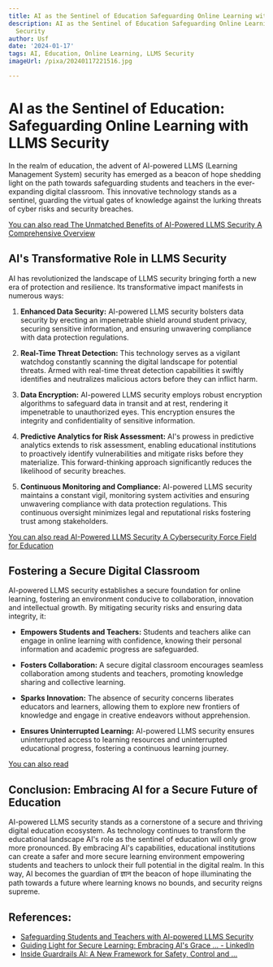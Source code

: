 ```yaml
---
title: AI as the Sentinel of Education Safeguarding Online Learning with LLMS Security
description: AI as the Sentinel of Education Safeguarding Online Learning with LLMS
  Security
author: Usf
date: '2024-01-17'
tags: AI, Education, Online Learning, LLMS Security
imageUrl: /pixa/20240117221516.jpg

---
```

# AI as  the Sentinel  of Education: Safeguarding  Online Learning with LLMS Security

In the realm of education, the advent of AI-powered LLMS  (Learning Management System) security has emerged as a beacon of hope shedding light on the path towards safeguarding students and teachers  in  the ever-expanding digital classroom. This innovative technology stands as a sentinel, guarding the virtual gates of knowledge against the lurking threats of cyber risks and security breaches.

[You can also read The Unmatched Benefits of  AI-Powered LLMS Security A Comprehensive Overview](The%20Unmatched%20Benefits%20of%20AI-Powered%20LLMS%20Security%20A%20Comprehensive%20Overview)


## AI's Transformative Role in LLMS Security

AI has revolutionized the landscape of  LLMS security bringing forth a new  era of protection and resilience. Its transformative impact manifests in numerous ways:

1. **Enhanced  Data Security:** AI-powered LLMS security bolsters data security by erecting an impenetrable  shield around student  privacy, securing sensitive  information, and ensuring unwavering compliance with data protection regulations.

2. **Real-Time Threat  Detection:** This technology serves as a vigilant watchdog  constantly scanning the digital landscape for potential threats. Armed with real-time threat detection capabilities it swiftly identifies and  neutralizes malicious actors before they can inflict harm.

3.  **Data Encryption:** AI-powered LLMS security employs robust encryption algorithms to safeguard data in transit and at  rest, rendering it impenetrable to unauthorized eyes. This encryption ensures the integrity and confidentiality of  sensitive information.

4. **Predictive Analytics for  Risk Assessment:** AI's prowess in predictive analytics extends to risk assessment, enabling educational institutions to proactively identify vulnerabilities and mitigate risks before they materialize. This forward-thinking approach significantly reduces the likelihood of  security breaches.

5. **Continuous Monitoring and Compliance:** AI-powered LLMS security maintains a constant vigil, monitoring system activities and ensuring  unwavering compliance with data protection regulations. This continuous oversight minimizes legal and reputational risks fostering trust among stakeholders.

[You can also read AI-Powered LLMS Security A Cybersecurity Force Field for Education](AI-Powered%20LLMS%20Security%20A%20Cybersecurity%20Force%20Field%20for%20Education)


##  Fostering a Secure Digital Classroom

AI-powered LLMS security establishes a secure  foundation  for online  learning, fostering an environment conducive to collaboration, innovation and  intellectual growth. By mitigating security risks and ensuring data integrity, it:

- **Empowers Students and Teachers:** Students and teachers alike can engage in online learning with confidence,  knowing their personal information and academic progress are safeguarded.

-  **Fosters Collaboration:** A secure digital classroom encourages seamless collaboration among students and teachers, promoting knowledge sharing  and collective learning.

- **Sparks Innovation:** The absence of security concerns liberates educators and learners, allowing them to explore  new frontiers of knowledge  and engage in creative endeavors without apprehension.

-  **Ensures Uninterrupted Learning:** AI-powered LLMS security  ensures uninterrupted access to learning resources and uninterrupted educational progress, fostering a  continuous  learning journey.

[You can also read ]()


##  Conclusion:  Embracing AI for a Secure Future of Education

AI-powered  LLMS security  stands as a cornerstone of a secure and thriving digital  education ecosystem. As  technology continues to transform the educational landscape AI's role as  the sentinel  of education will only grow more pronounced. By embracing AI's capabilities, educational institutions can  create a safer and more secure learning environment empowering students and teachers to unlock their full potential  in the digital realm. In this way, AI becomes the guardian of ज्ञान the beacon of hope  illuminating the path  towards a future where  learning knows no bounds, and  security reigns  supreme.

## References:
- [Safeguarding Students and Teachers with AI-powered LLMS Security](https://securellms.com/blog/securing%20the%20digital%20classroom%20safeguarding%20students%20and%20teachers%20with%20ai-powered%20llms%20security)
- [Guiding Light for Secure Learning: Embracing AI's Grace ... - LinkedIn](https://www.linkedin.com/pulse/guiding-light-secure-learning-embracing-ais-grace-safeguarding)
- [Inside Guardrails AI: A New Framework for Safety, Control and ...](https://jrodthoughts.medium.com/inside-guardrails-ai-a-new-framework-for-safety-control-and-validation-of-llm-applications-df8646884390)
